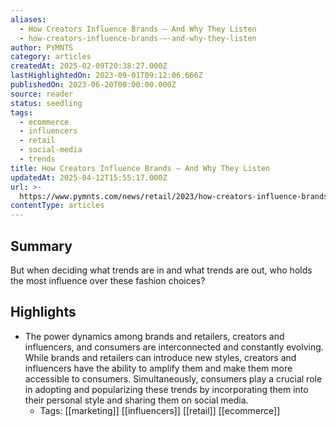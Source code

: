 ```yaml
---
aliases:
  - How Creators Influence Brands — And Why They Listen
  - how-creators-influence-brands-—-and-why-they-listen
author: PYMNTS
category: articles
createdAt: 2025-02-09T20:38:27.000Z
lastHighlightedOn: 2023-09-01T09:12:06.666Z
publishedOn: 2023-06-20T00:00:00.000Z
source: reader
status: seedling
tags:
  - ecommerce
  - influencers
  - retail
  - social-media
  - trends
title: How Creators Influence Brands — And Why They Listen
updatedAt: 2025-04-12T15:55:17.000Z
url: >-
  https://www.pymnts.com/news/retail/2023/how-creators-influence-brands-and-why-they-listen/
contentType: articles
---
```

## Summary

But when deciding what trends are in and what trends are out, who holds the most influence over these fashion choices?

## Highlights

- The power dynamics among brands and retailers, creators and influencers, and consumers are interconnected and constantly evolving. While brands and retailers can introduce new styles, creators and influencers have the ability to amplify them and make them more accessible to consumers. Simultaneously, consumers play a crucial role in adopting and popularizing these trends by incorporating them into their personal style and sharing them on social media.
    - Tags: [[marketing]] [[influencers]] [[retail]] [[ecommerce]]
